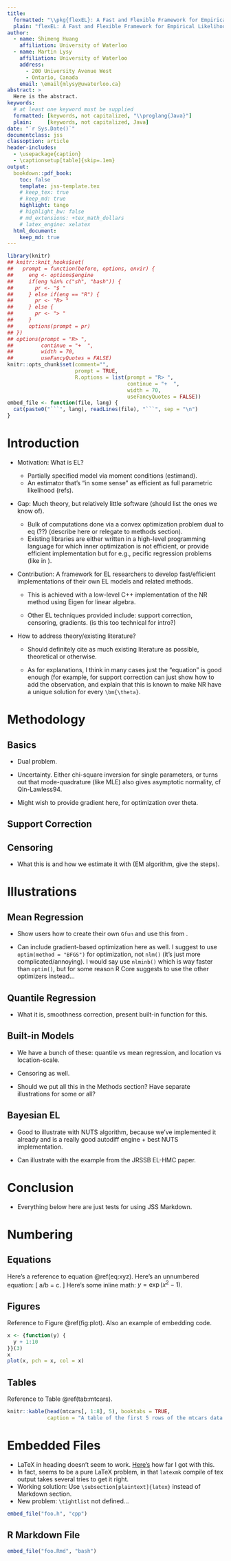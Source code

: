 ```yaml
---
title:
  formatted: "\\pkg{flexEL}: A Fast and Flexible Framework for Empirical Likelihood Modeling"
  plain: "flexEL: A Fast and Flexible Framework for Empirical Likelihood Modeling"
author: 
  - name: Shimeng Huang
    affiliation: University of Waterloo
  - name: Martin Lysy
    affiliation: University of Waterloo
    address:
      - 200 University Avenue West
      - Ontario, Canada
    email: \email{mlysy@uwaterloo.ca}
abstract: >
  Here is the abstract.
keywords:
  # at least one keyword must be supplied
  formatted: [keywords, not capitalized, "\\proglang{Java}"]
  plain:     [keywords, not capitalized, Java]
date: "`r Sys.Date()`"
documentclass: jss
classoption: article
header-includes:
  - \usepackage{caption}
  - \captionsetup[table]{skip=.1em}
output: 
  bookdown::pdf_book:
    toc: false
    template: jss-template.tex
    # keep_tex: true
    # keep_md: true
    highlight: tango
    # highlight_bw: false
    # md_extensions: +tex_math_dollars
    # latex_engine: xelatex
  html_document:
    keep_md: true
---
```


```r
library(knitr)
## knitr::knit_hooks$set(
##   prompt = function(before, options, envir) {
##     eng <- options$engine
##     if(eng %in% c("sh", "bash")) {
##       pr <- "$ "
##     } else if(eng == "R") {
##       pr <- "R> "
##     } else {
##       pr <- "> "
##     }
##     options(prompt = pr)
## })
## options(prompt = "R> ",
##         continue = "+  ",
##         width = 70,
##         useFancyQuotes = FALSE)
knitr::opts_chunk$set(comment="",
                      prompt = TRUE,
                      R.options = list(prompt = "R> ",
                                       continue = "+  ",
                                       width = 70,
                                       useFancyQuotes = FALSE))
embed_file <- function(file, lang) {
  cat(paste0("```", lang), readLines(file), "```", sep = "\n")
}
```

# Introduction

- Motivation: What is EL?  

	- Partially specified model via moment conditions (estimand).  
	- An estimator that's "in some sense" as efficient as full parametric likelihood (refs).

- Gap: Much theory, but relatively little software (should list the ones we know of).  

	- Bulk of computations done via a convex optimization problem dual to eq (??) (describe here or relegate to methods section).  
	- Existing libraries are either written in a high-level programming language for which inner optimization is not efficient, or provide efficient implementation but for e.g., pecific regression problems (like \pkg{emplik} in \proglang{R}).
	
- Contribution: A framework for EL researchers to develop fast/efficient implementations of their own EL models and related methods.

	- This is achieved with a low-level C++ implementation of the NR method using Eigen for linear algebra.
	
	- Other EL techniques provided include: support correction, censoring, gradients.  (is this too technical for intro?)
	
- How to address theory/existing literature?

	- Should definitely cite as much existing literature as possible, theoretical or otherwise.
	
	- As for explanations, I think in many cases just the "equation" is good enough (for example, for support correction can just show how to add the observation, and explain that this is known to make NR have a unique solution for every `\bm{\theta}`.
	
# Methodology

## Basics

- Dual problem.

- Uncertainty.  Either chi-square inversion for single parameters, or turns out that mode-quadrature (like MLE) also gives asymptotic normality, cf Qin-Lawless94.

- Might wish to provide gradient here, for optimization over theta.

## Support Correction

## Censoring

- What this is and how we estimate it with \pkg{flexEL} (EM algorithm, give the steps).

# Illustrations

## Mean Regression

- Show users how to create their own `Gfun` and use this from \proglang{R}.  

- Can include gradient-based optimization here as well.  I suggest to use `optim(method = "BFGS")` for optimization, not `nlm()` (it's just more complicated/annoying).  I would say use `nlminb()` which is way faster than `optim()`, but for some reason R Core suggests to use the other optimizers instead...

## Quantile Regression

- What it is, smoothness correction, present built-in function for this.

## Built-in Models

- We have a bunch of these: quantile vs mean regression, and location vs location-scale.

- Censoring as well.

- Should we put all this in the Methods section?  Have separate illustrations for some or all?

## Bayesian EL

- Good to illustrate with \proglang{Stan} NUTS algorithm, because we've implemented it already and \proglang{Stan} is a really good autodiff engine + best NUTS implementation.

- Can illustrate with the example from the JRSSB EL-HMC paper.

# Conclusion

- Everything below here are just tests for using JSS Markdown.

# Numbering

## Equations

Here's a reference to equation \@ref(eq:xyz).
\begin{equation}
x + y = z.
(\#eq:xyz)
\end{equation}
Here's an unnumbered equation:
\[
a/b = c.
\]
Here's some inline math: $y = \exp(x^2 - 1)$.

## Figures

Reference to Figure \@ref(fig:plot).  Also an example of embedding \proglang{R} code.
```r
x <- {function(y) {
  y + 1:10
}}(3)
x
plot(x, pch = x, col = x)
```

## Tables

Reference to Table \@ref(tab:mtcars).
```r
knitr::kable(head(mtcars[, 1:8], 5), booktabs = TRUE,
             caption = "A table of the first 5 rows of the mtcars data.")
```

# Embedded Files

<!-- ## C++ File -->

\subsection[C++ File alpha + beta]{C++ File $\alpha + \beta$}

- LaTeX in heading doesn't seem to work.  [Here's](https://github.com/jgm/pandoc/issues/3555) how far I got with this.
- In fact, seems to be a pure LaTeX problem, in that `latexmk` compile of tex output takes several tries to get it right.
- Working solution: Use `\subsection[plaintext]{latex}` instead of Markdown section.
- New problem: `\tightlist` not defined...

```r
embed_file("foo.h", "cpp")
```

## R Markdown File

```r
embed_file("foo.Rmd", "bash")
```
